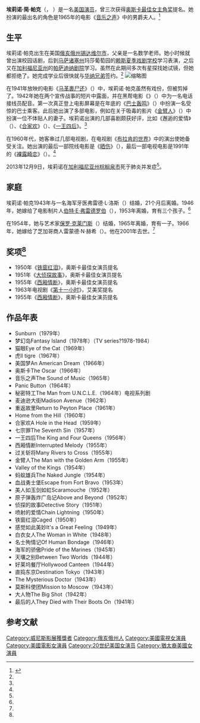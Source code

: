 {{Onesource|time=2014-01-26T14:06:35+00:00}}

{{noteTA
|T=zh-cn:埃莉诺·帕克;zh-tw:愛蓮娜·帕克;zh-hk:愛蓮娜·帕克;
|1=zh-cn:埃莉诺;zh-tw:愛蓮娜;zh-hk:愛蓮娜;
|2=zh-cn:简;zh-tw:珍;zh-hk:珍;
}}

{{Infobox person
| image         = ELEANORParker.jpg
| caption       =
| name          = 埃莉诺·帕克
| birth_name    = Eleanor Jean Parker
| birth_date    = {{Birth date|1922|6|26}}
| birth_place   = {{US}}[[俄亥俄州|俄亥俄州]][[格林縣_(俄亥俄州)|格林縣]]
| death_date    = {{Death date and age|2013|12|09|1922|06|26}}
| death_place   = {{US}}[[加尼福尼亚州|加尼福尼亚州]][[棕櫚泉|棕櫚泉]]
| years active  = 1941–1991
| occupation    =
| spouse        = {{marriage|Fred Losee|1943|1944|end=divorced}}<br>{{marriage|Bert E. Friedlob|1946|1953|end=divorced}}<br>{{marriage|Paul Clemens|1954|1965|end=divorced}}<br>{{marriage|Raymond N. Hirsch|1966|2001}}
| children      = 4
| relatives     =
}}

'''埃莉诺·简·帕克'''（{{lang-en|'''Eleanor Jean Parker'''}}， {{bd|1922年|6月26日|2013年|12月9日|catIdx=Parker}}）是一名[[美国|美国]][[演员|演员]]，曾三次获得[[奥斯卡最佳女主角奖|奥斯卡最佳女主角奖]]提名。她扮演的最出名的角色是1965年的电影《[[音乐之声|音乐之声]]》中的男爵夫人。<ref name=t13parker>{{cite news|title=《音乐之声》女配角埃莉诺·帕克去世|url=http://cn.tmagazine.com/people/20131213/t13parker/|accessdate=2014-01-26|newspaper=纽约时报中文网|date=2013年12月13日|archive-url=https://web.archive.org/web/20131216194835/http://cn.tmagazine.com/people/20131213/t13parker/|archive-date=2013-12-16|dead-url=yes}}</ref>

==生平==
埃莉诺·帕克出生在美国[[俄亥俄州|俄亥俄州]][[锡达维尔市|锡达维尔市]]，父亲是一名数学老师。她小时候就曾出演校园话剧，后到[[马萨诸塞州|马萨诸塞州]]玛莎葡萄园的[[赖斯夏季戏剧学校|赖斯夏季戏剧学校]]学习表演，之后又在[[加利福尼亚州|加利福尼亚州]]的[[帕萨迪纳剧院|帕萨迪纳剧院]]学习。虽然在此期间多次有星探找她试镜，但她都拒绝了。她完成学业后很快就与[[华纳兄弟|华纳兄弟]]签约。<ref name=t13parker /> 
[[File:Eleanor_Parker_1948.jpg|缩略图]]

在1941年放映的电影《[[马革裹尸还|马革裹尸还]]》（{{lang|en|''They Died With Their Boots On''}}）中，埃莉诺·帕克虽然有戏份，但被剪掉了。1942年她在两个宣传战事的短片中露面，并在黑帮电影《{{link-en|大佬 (1942年電影)|The Big Shot|大佬}}》（{{lang|en|''The Big Shot''}}）中为一名电话接线员配音。第一次真正登上电影屏幕是在年底的《[[巴士轰鸣|巴士轰鸣]]》（{{lang|en|''Busses Roar''}}）中扮演一名受惊的巴士乘客。此后她出演了多部电影，例如在关于吸毒的影片《[[金臂人|金臂人]]》（{{lang|en|''The Man With the Golden Arm''}}）中扮演一位不体贴人的妻子。埃莉诺出演的几部喜剧颇获好评，比如《邂逅的爱情》（{{lang|en|''The Voice of the Turtle''}}）、《[[合家欢|合家欢]]》（{{lang|en|''A Hole in the Head''}}）、《[[一王四后|一王四后]]》。<ref name=t13parker /> 

在1960年代，她客串过几部电视剧，在电视剧《[[布拉肯的世界|布拉肯的世界]]》中的演出使她备受关注。她出演的最后一部院线电影是《[[晒伤|晒伤]]》（{{lang|en|''Sunburn''}}），最后一部电视电影是1991年的《[[裸露畸恋|裸露畸恋]]》（{{lang|en|''Dead on the Money''}}）。<ref name=t13parker /> 

2013年12月9日，埃莉诺在[[加利福尼亚州|加利福尼亚州]][[棕榈泉市|棕榈泉市]]死于肺炎并发症<ref name=t13parker />。

==家庭==
埃莉诺·帕克1943年与一名海军牙医弗雷德·L·洛斯（{{lang|en|Fred L. Losse}}）结婚，21个月后离婚。1946年，她嫁给了电影制片人[[伯特·E·弗雷德罗伯|伯特·E·弗雷德罗伯]]（{{lang|en|Bert. E. Friedlob}}），1953年离婚，育有三个孩子。<ref name=t13parker /> 

在1954年，她与艺术家[[保罗·克莱门斯|保罗·克莱门斯]]（{{lang|en|Paul Clemens}}）结婚，1965年离婚，育有一子。1966年，她嫁给了芝加哥商人雷蒙德·N·赫希（{{lang|en|Raymond . N. Hirsch}}）。他在2001年去世。<ref name=t13parker />

==奖项<ref name=t13parker /> ==

*1950年《[[铁窗红泪|铁窗红泪]]》，奥斯卡最佳女演员提名
*1951年《[[大侦探故事|大侦探故事]]》，奥斯卡最佳女演员提名
*1955年《[[西厢情断|西厢情断]]》，奥斯卡最佳女演员提名
*1963年电视剧《[[第十一小时|第十一小时]]》，艾美奖提名
*1955年《[[西厢情断|西厢情断]]》，奥斯卡最佳女演员提名
==作品年表==
*Sunburn（1979年）
*梦幻岛Fantasy Island（1978年）（TV series?1978-1984）
*猫眼Eye of the Cat（1969年）
*虎Il tigre（1967年）
*美国梦An American Dream（1966年）
*奥斯卡The Oscar（1966年）
*音乐之声The Sound of Music（1965年）
*Panic Button（1964年）
*秘密特工The Man from U.N.C.L.E.（1964年）电视系列剧
*麦迪逊大街Madison Avenue（1962年）
*重返故里Return to Peyton Place（1961年）
*Home from the Hill（1960年）
*合家欢A Hole in the Head（1959年）
*七宗罪The Seventh Sin（1957年）
*一王四后The King and Four Queens（1956年）
*西厢情断Interrupted Melody（1955年）
*过关斩将Many Rivers to Cross（1955年）
*金臂人The Man with the Golden Arm（1955年）
*Valley of the Kings（1954年）
*蚂蚁雄兵The Naked Jungle（1954年）
*血战勇士堡Escape from Fort Bravo（1953年）
*美人如玉剑如虹Scaramouche（1952年）
*原子弹轰炸广岛记Above and Beyond（1952年）
*侦探的故事Detective Story（1951年）
*喷射的爱情Chain Lightning（1950年）
*铁窗红泪Caged（1950年）
*感觉如此美妙It's a Great Feeling（1949年）
*白衣女人The Woman in White（1948年）
*名士殉情记Of Human Bondage（1946年）
*海军的骄傲Pride of the Marines（1945年）
*天壤之别Between Two Worlds（1944年）
*好莱坞餐厅Hollywood Canteen（1944年）
*直捣东京Destination Tokyo（1943年）
*The Mysterious Doctor（1943年）
*莫斯科使团Mission to Moscow（1943年）
*大人物The Big Shot（1942年）
*最后的人They Died with Their Boots On（1941年）

==参考文献==
{{reflist}}

{{威尼斯影展最佳女演員獎}}

{{Authority control}}
{{DEFAULTSORT: Parker, Eleanor}}
[[Category:威尼斯影展獲獎者|Category:威尼斯影展獲獎者]]
[[Category:俄亥俄州人|Category:俄亥俄州人]]
[[Category:美國電視女演員|Category:美國電視女演員]]
[[Category:美國電影女演員|Category:美國電影女演員]]
[[Category:20世纪美国女演员|Category:20世纪美国女演员]]
[[Category:猶太裔美國女演員|Category:猶太裔美國女演員]]